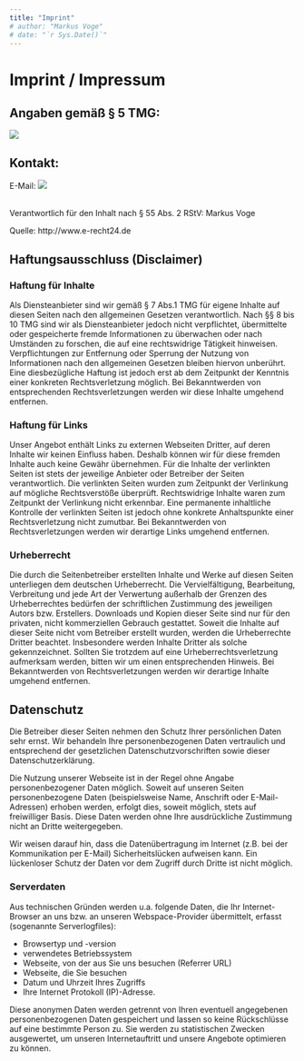 ```yaml
---
title: "Imprint"
# author: "Markus Voge"
# date: "`r Sys.Date()`"
---
```

  
# Imprint / Impressum {#first-section}

## Angaben gemäß § 5 TMG:

<img src="images/caddr.png">

## Kontakt:

E-Mail:
<script type="text/javascript" language="javascript">
<!--
{
  jskwe = "ZWMTEL:MsaL@0MBMAMWs-SBLJRDE.LBw"
  yui = "L6X7elCcFzSOvadQNJuHymnxP8gErYoM1I4URTGDp3bf0WAjh9K5qZsVktw2Bi"
  whosd=jskwe.length
  zyqm=""
  for (i=0; i<jskwe.length; i++) {
    if (yui.indexOf(jskwe.charAt(i))==-1) {
      ltr = jskwe.charAt(i)
      zyqm += (ltr)
    }
    else {     
      ltr = (yui.indexOf(jskwe.charAt(i))-whosd+yui.length) % yui.length
      zyqm += (yui.charAt(ltr))
    }
  }
  aowlr = "Gft1@BGkGQGzf-Xk1nA6a.1kj"
  qtr = "XOZBkUuEQ3Mn7WxT5KbcSoGgalHFCwRIsNJefpLPvr846d1yjzh9DYVm0q2iAt"
  pqmzb=aowlr.length
  mfpx=""
  for (i=0; i<aowlr.length; i++) {
    if (qtr.indexOf(aowlr.charAt(i))==-1) {
      ltr = aowlr.charAt(i)
      mfpx += (ltr)
    }
    else {     
      ltr = (qtr.indexOf(aowlr.charAt(i))-pqmzb+qtr.length) % qtr.length
      mfpx += (qtr.charAt(ltr))
    }
  }
  document.write("<a href='"+zyqm+"'>"+mfpx+"</a>")
}
//-->
</script><noscript><img src="images/ceaddr.png"></noscript><br>
Verantwortlich für den Inhalt nach § 55 Abs. 2 RStV: Markus Voge

Quelle: http://www.e-recht24.de

## Haftungsausschluss (Disclaimer)

### Haftung für Inhalte

Als Diensteanbieter sind wir gemäß § 7 Abs.1 TMG für eigene Inhalte auf diesen Seiten nach den allgemeinen Gesetzen verantwortlich. Nach §§ 8 bis 10 TMG sind wir als Diensteanbieter jedoch nicht verpflichtet, übermittelte oder gespeicherte fremde Informationen zu überwachen oder nach Umständen zu forschen, die auf eine rechtswidrige Tätigkeit hinweisen. Verpflichtungen zur Entfernung oder Sperrung der Nutzung von Informationen nach den allgemeinen Gesetzen bleiben hiervon unberührt. Eine diesbezügliche Haftung ist jedoch erst ab dem Zeitpunkt der Kenntnis einer konkreten Rechtsverletzung möglich. Bei Bekanntwerden von entsprechenden Rechtsverletzungen werden wir diese Inhalte umgehend entfernen.

### Haftung für Links

Unser Angebot enthält Links zu externen Webseiten Dritter, auf deren Inhalte wir keinen Einfluss haben. Deshalb können wir für diese fremden Inhalte auch keine Gewähr übernehmen. Für die Inhalte der verlinkten Seiten ist stets der jeweilige Anbieter oder Betreiber der Seiten verantwortlich. Die verlinkten Seiten wurden zum Zeitpunkt der Verlinkung auf mögliche Rechtsverstöße überprüft. Rechtswidrige Inhalte waren zum Zeitpunkt der Verlinkung nicht erkennbar. Eine permanente inhaltliche Kontrolle der verlinkten Seiten ist jedoch ohne konkrete Anhaltspunkte einer Rechtsverletzung nicht zumutbar. Bei Bekanntwerden von Rechtsverletzungen werden wir derartige Links umgehend entfernen.

### Urheberrecht

Die durch die Seitenbetreiber erstellten Inhalte und Werke auf diesen Seiten unterliegen dem deutschen Urheberrecht. Die Vervielfältigung, Bearbeitung, Verbreitung und jede Art der Verwertung außerhalb der Grenzen des Urheberrechtes bedürfen der schriftlichen Zustimmung des jeweiligen Autors bzw. Erstellers. Downloads und Kopien dieser Seite sind nur für den privaten, nicht kommerziellen Gebrauch gestattet. Soweit die Inhalte auf dieser Seite nicht vom Betreiber erstellt wurden, werden die Urheberrechte Dritter beachtet. Insbesondere werden Inhalte Dritter als solche gekennzeichnet. Sollten Sie trotzdem auf eine Urheberrechtsverletzung aufmerksam werden, bitten wir um einen entsprechenden Hinweis. Bei Bekanntwerden von Rechtsverletzungen werden wir derartige Inhalte umgehend entfernen.

## Datenschutz

Die Betreiber dieser Seiten nehmen den Schutz Ihrer persönlichen Daten sehr ernst. Wir behandeln Ihre personenbezogenen Daten vertraulich und entsprechend der gesetzlichen Datenschutzvorschriften sowie dieser Datenschutzerklärung.

Die Nutzung unserer Webseite ist in der Regel ohne Angabe personenbezogener Daten möglich. Soweit auf unseren Seiten personenbezogene Daten (beispielsweise Name, Anschrift oder E-Mail-Adressen) erhoben werden, erfolgt dies, soweit möglich, stets auf freiwilliger Basis. Diese Daten werden ohne Ihre ausdrückliche Zustimmung nicht an Dritte weitergegeben.

Wir weisen darauf hin, dass die Datenübertragung im Internet (z.B. bei der Kommunikation per E-Mail) Sicherheitslücken aufweisen kann. Ein lückenloser Schutz der Daten vor dem Zugriff durch Dritte ist nicht möglich.

<!--
siehe fleg.de, wielebenwir.de
### Datenschutzerklärung für die Nutzung von Piwik

Diese Website benutzt den Open Source Webanalysedienst Piwik. Piwik verwendet sog. “Cookies”. Das sind Textdateien, die auf Ihrem Computer gespeichert werden und die eine Analyse der Benutzung der Website durch Sie ermöglichen. Dazu werden die durch den Cookie erzeugten Informationen über die Benutzung dieser Website auf unserem Server gespeichert. Die IP-Adresse wird vor der Speicherung anonymisiert.

Die durch den Cookie erzeugten Informationen über die Benutzung dieser Website werden nicht an Dritte weitergegeben. Sie können die Speicherung der Cookies durch eine entsprechende Einstellung Ihrer Browser-Software verhindern; wir weisen Sie jedoch darauf hin, dass Sie in diesem Fall gegebenenfalls nicht sämtliche Funktionen dieser Website vollumfänglich werden nutzen können.

Wenn Sie mit der Speicherung und Nutzung Ihrer Daten nicht einverstanden sind, können Sie die Speicherung und Nutzung hier deaktivieren. In diesem Fall wird in Ihrem Browser ein Opt-Out-Cookie hinterlegt der verhindert, dass Piwik Nutzungsdaten speichert. Wenn Sie Ihre Cookies löschen hat dies zur Folge, dass auch das Piwik Opt-Out-Cookie gelöscht wird. Das Opt-Out muss bei einem erneuten Beuch unserer Seite wieder aktiviert werden.

### Cookies

Die Internetseiten verwenden teilweise so genannte Cookies. Cookies richten auf Ihrem Rechner keinen Schaden an und enthalten keine Viren. Cookies dienen dazu, unser Angebot nutzerfreundlicher, effektiver und sicherer zu machen. Cookies sind kleine Textdateien, die auf Ihrem Rechner abgelegt werden und die Ihr Browser speichert.

Die meisten der von uns verwendeten Cookies sind so genannte „Session-Cookies“. Sie werden nach Ende Ihres Besuchs automatisch gelöscht. Andere Cookies bleiben auf Ihrem Endgerät gespeichert, bis Sie diese löschen. Diese Cookies ermöglichen es uns, Ihren Browser beim nächsten Besuch wiederzuerkennen.

Sie können Ihren Browser so einstellen, dass Sie über das Setzen von Cookies informiert werden und Cookies nur im Einzelfall erlauben, die Annahme von Cookies für bestimmte Fälle oder generell ausschließen sowie das automatische Löschen der Cookies beim Schließen des Browser aktivieren. Bei der Deaktivierung von Cookies kann die Funktionalität dieser Website eingeschränkt sein.

### Kontaktformular

Wenn Sie uns per Kontaktformular Anfragen zukommen lassen, werden Ihre Angaben aus dem Anfrageformular inklusive der von Ihnen dort angegebenen Kontaktdaten zwecks Bearbeitung der Anfrage und für den Fall von Anschlussfragen bei uns gespeichert. Diese Daten geben wir nicht ohne Ihre Einwilligung weiter.

### Newsletterdaten

Wenn Sie den auf der Webseite angebotenen Newsletter beziehen möchten, benötigen wir von Ihnen eine E-Mail-Adresse sowie Informationen, welche uns die Überprüfung gestatten, dass Sie der Inhaber der angegebenen E-Mail-Adresse sind und mit dem Empfang des Newsletters einverstanden sind. Weitere Daten werden nicht erhoben. Diese Daten verwenden wir ausschließlich für den Versand der angeforderten Informationen und geben sie nicht an Dritte weiter.

Die erteilte Einwilligung zur Speicherung der Daten, der E-Mail-Adresse sowie deren Nutzung zum Versand des Newsletters können Sie jederzeit widerrufen , etwa über den „Austragen“-Link im Newsletter.
-->

### Serverdaten

Aus technischen Gründen werden u.a. folgende Daten, die Ihr Internet-Browser an uns bzw. an unseren Webspace-Provider übermittelt, erfasst (sogenannte Serverlogfiles):

* Browsertyp und -version
* verwendetes Betriebssystem
* Webseite, von der aus Sie uns besuchen (Referrer URL)
* Webseite, die Sie besuchen
* Datum und Uhrzeit Ihres Zugriffs
* Ihre Internet Protokoll (IP)-Adresse.

Diese anonymen Daten werden getrennt von Ihren eventuell angegebenen personenbezogenen Daten gespeichert und lassen so keine Rückschlüsse auf eine bestimmte Person zu. Sie werden zu statistischen Zwecken ausgewertet, um unseren Internetauftritt und unsere Angebote optimieren zu können.
